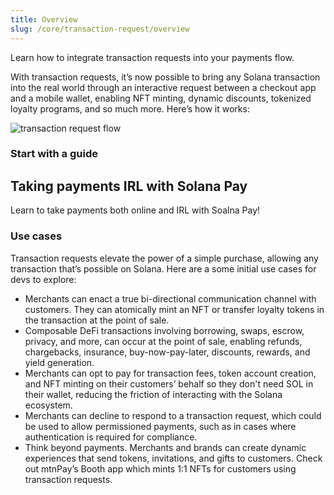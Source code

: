 ```yaml
---
title: Overview
slug: /core/transaction-request/overview
---
```


Learn how to integrate transaction requests into your payments flow.

With transaction requests, it’s now possible to bring any Solana transaction into the real world through an interactive request between a checkout app and a mobile wallet, enabling NFT minting, dynamic discounts, tokenized loyalty programs, and so much more. Here’s how it works:

![transaction request flow](../../images/transaction-request-flow-dark.png)


### Start with a guide

<section className="row">
    <Card link="https://www.pointer.gg/tutorials/solana-pay-irl-payments/944eba7e-82c6-4527-b55c-5411cdf63b23">
        <h2 className="text--truncate cardTitle">Taking payments IRL with Solana Pay</h2>
        <p className="text--truncate cardDescription">Learn to take payments both online and IRL with Soalna Pay!</p>
    </Card>
</section>

### Use cases

Transaction requests elevate the power of a simple purchase, allowing any transaction that’s possible on Solana. Here are a some initial use cases for devs to explore:

-   Merchants can enact a true bi-directional communication channel with customers. They can atomically mint an NFT or transfer loyalty tokens in the transaction at the point of sale.
-   Composable DeFi transactions involving borrowing, swaps, escrow, privacy, and more, can occur at the point of sale, enabling refunds, chargebacks, insurance, buy-now-pay-later, discounts, rewards, and yield generation.
-   Merchants can opt to pay for transaction fees, token account creation, and NFT minting on their customers’ behalf so they don't need SOL in their wallet, reducing the friction of interacting with the Solana ecosystem.
-   Merchants can decline to respond to a transaction request, which could be used to allow permissioned payments, such as in cases where authentication is required for compliance.
-   Think beyond payments. Merchants and brands can create dynamic experiences that send tokens, invitations, and gifts to customers. Check out mtnPay’s Booth app which mints 1:1 NFTs for customers using transaction requests.
